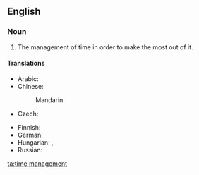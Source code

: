 ==English==
{{wikipedia}}

===Noun===
{{head|en|noun|head=[[time]] [[management]]}}

# The management of time in order to make the most out of it.

====Translations====
{{trans-top|management of time}}
* Arabic: {{t|ar|الوقَة management}}
* Chinese:
*: Mandarin: {{t-needed|cmn}}
* Czech: {{t|cs|řízení času|n}}
{{trans-mid}}
* Finnish: {{t|fi|ajanhallinta}}
* German: {{t|de|Zeitmanagement}}
* Hungarian: {{t|hu|időbeosztás}}, {{t|hu|időgazdálkodás}}
* Russian: {{t-needed|ru}}
{{trans-bottom}}

[[ta:time management]]